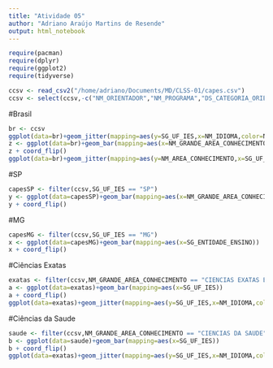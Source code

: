 ```yaml
---
title: "Atividade 05"
author: "Adriano Araújo Martins de Resende"
output: html_notebook
---
```


```r
require(pacman)
require(dplyr)
require(ggplot2)
require(tidyverse)

ccsv <- read_csv2("/home/adriano/Documents/MD/CLSS-01/capes.csv")
ccsv <- select(ccsv,-c("NM_ORIENTADOR","NM_PROGRAMA","DS_CATEGORIA_ORIENTADOR","NM_CATEGORIA_DOCENTE","NM_DISCENTE","NM_EXPECTATIVA_ATUACAO","IN_ORIENT_PARTICIPOU_BANCA","NM_PROJETO","DS_PALAVRA_CHAVE","NM_TP_VINCULO","NM_SUBAREA_CONHECIMENTO","NM_ESPECIALIDADE","NM_AREA_AVALIACAO","NM_PRODUCAO","NM_AREA_CONCENTRACAO","NR_VOLUME","NM_LINHA_PESQUISA","DT_MATRICULA","CD_ESPECIALIDADE","ID_TP_EXPECTATIVA_ATUACAO","IN_TRABALHO_MESMA_AREA","DT_TITULACAO","NM_UF_IES","CD_AREA_CONHECIMENTO","CD_SUBAREA_CONHECIMENTO","DS_EMAIL_DISCENTE","ID_PESSOA_ORIENTADOR","DH_FIM_LINHA","DH_INICIO_LINHA","DH_FIM_AREA_CONC","DH_INICIO_AREA_CONC","NM_REGIAO","ID_GRAU_ACADEMICO","ID_PESSOA_DISCENTE","DS_BIBLIOTECA_DEPOSITARIA","DS_KEYWORD","DS_ABSTRACT","ID_PROJETO","ID_LINHA_PESQUISA","ID_AREA_CONCENTRACAO","CD_GRANDE_AREA_CONHECIMENTO","ID_SUBTIPO_PRODUCAO","ID_PRODUCAO_INTELECTUAL","AN_BASE","CD_PROGRAMA","NM_ENTIDADE_ENSINO","ID_ADD_PRODUCAO_INTELECTUAL","DS_RESUMO","DS_URL_TEXTO_COMPLETO"))
```

#Brasil
```r
br <- ccsv
ggplot(data=br)+geom_jitter(mapping=aes(y=SG_UF_IES,x=NM_IDIOMA,color=NM_GRANDE_AREA_CONHECIMENTO))
z <- ggplot(data=br)+geom_bar(mapping=aes(x=NM_GRANDE_AREA_CONHECIMENTO))
z + coord_flip()
ggplot(data=br)+geom_jitter(mapping=aes(y=NM_AREA_CONHECIMENTO,x=SG_UF_IES))
```

#SP
```r
capesSP <- filter(ccsv,SG_UF_IES == "SP")
y <- ggplot(data=capesSP)+geom_bar(mapping=aes(x=NM_GRANDE_AREA_CONHECIMENTO))
y + coord_flip()
```

#MG
```r
capesMG <- filter(ccsv,SG_UF_IES == "MG")
x <- ggplot(data=capesMG)+geom_bar(mapping=aes(x=SG_ENTIDADE_ENSINO))
x + coord_flip()
```
#Ciências Exatas
```r
exatas <- filter(ccsv,NM_GRANDE_AREA_CONHECIMENTO == "CIENCIAS EXATAS E DA TERRA")
a <- ggplot(data=exatas)+geom_bar(mapping=aes(x=SG_UF_IES))
a + coord_flip()
ggplot(data=exatas)+geom_jitter(mapping=aes(y=SG_UF_IES,x=NM_IDIOMA,color=NM_SUBTIPO_PRODUCAO))
```

#Ciências da Saude
```r
saude <- filter(ccsv,NM_GRANDE_AREA_CONHECIMENTO == "CIENCIAS DA SAUDE")
b <- ggplot(data=saude)+geom_bar(mapping=aes(x=SG_UF_IES))
b + coord_flip()
ggplot(data=exatas)+geom_jitter(mapping=aes(y=SG_UF_IES,x=NM_IDIOMA,color=NM_SUBTIPO_PRODUCAO))
```
